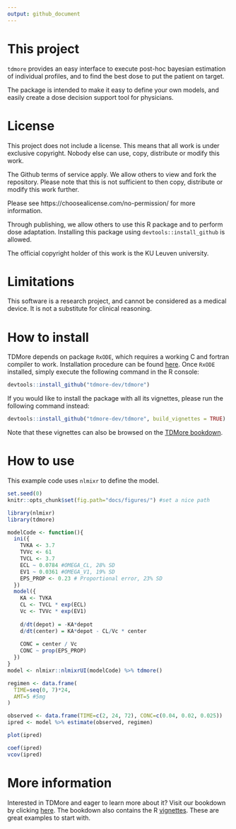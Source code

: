 ```yaml
---
output: github_document
---
```


<!-- README.md is generated from README.Rmd. Please edit that file -->

# This project
`tdmore` provides an easy interface to execute post-hoc bayesian estimation of individual profiles, and to find the best dose to put the patient on target.

The package is intended to make it easy to define your own models, and easily create a dose decision support tool for physicians.

# License
This project does not include a license. This means that all work is under exclusive copyright. Nobody else can use, copy, distribute or modify this work.

The Github terms of service apply. We allow others to view and fork the repository. Please note that this is not sufficient to then copy, distribute or modify this work further.

Please see https://choosealicense.com/no-permission/ for more information.

Through publishing, we allow others to use this R package and to perform dose adaptation. Installing this package using `devtools::install_github` is allowed.

The official copyright holder of this work is the KU Leuven university.

# Limitations
This software is a research project, and cannot be considered as a medical device. It is not a substitute for clinical reasoning.

# How to install
TDMore depends on package `RxODE`, which requires a working C and fortran compiler to work. Installation procedure can be found [here](https://github.com/nlmixrdevelopment/RxODE). Once `RxODE` installed, simply execute the following command in the R console:

```r
devtools::install_github("tdmore-dev/tdmore")
```

If you would like to install the package with all its vignettes, please run the following command instead:
```r
devtools::install_github("tdmore-dev/tdmore", build_vignettes = TRUE)
```
Note that these vignettes can also be browsed on the [TDMore bookdown](https://tdmore-dev.github.io/tdmore).

# How to use
This example code uses `nlmixr` to define the model. 
```r
set.seed(0)
knitr::opts_chunk$set(fig.path="docs/figures/") #set a nice path
```
```r
library(nlmixr)
library(tdmore)

modelCode <- function(){
  ini({
    TVKA <- 3.7
    TVVc <- 61
    TVCL <- 3.7
    ECL ~ 0.0784 #OMEGA_CL, 28% SD
    EV1 ~ 0.0361 #OMEGA_V1, 19% SD
    EPS_PROP <- 0.23 # Proportional error, 23% SD
  })
  model({
    KA <- TVKA
    CL <- TVCL * exp(ECL)
    Vc <- TVVc * exp(EV1)
    
    d/dt(depot) = -KA*depot
    d/dt(center) = KA*depot - CL/Vc * center
    
    CONC = center / Vc
    CONC ~ prop(EPS_PROP)
  })
}
model <- nlmixr::nlmixrUI(modelCode) %>% tdmore()

regimen <- data.frame(
  TIME=seq(0, 7)*24,
  AMT=5 #5mg
)

observed <- data.frame(TIME=c(2, 24, 72), CONC=c(0.04, 0.02, 0.025))
ipred <- model %>% estimate(observed, regimen)
```

```r
plot(ipred)
```

```r
coef(ipred)
vcov(ipred)
```

# More information
Interested in TDMore and eager to learn more about it? Visit our bookdown by clicking [here](https://tdmore-dev.github.io/tdmore).
The bookdown also contains the R [vignettes](https://tdmore-dev.github.io/tdmore/vignettes.html). These are great examples to start with. 
